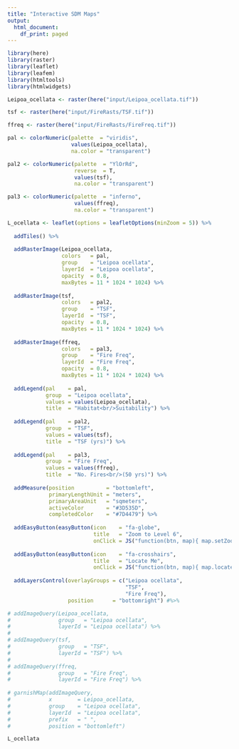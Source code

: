 ```yaml
---
title: "Interactive SDM Maps"
output:
  html_document:
    df_print: paged
---
```


```r
library(here)
library(raster)
library(leaflet)
library(leafem)
library(htmltools)
library(htmlwidgets)
```


```r
Leipoa_ocellata <- raster(here("input/Leipoa_ocellata.tif"))
```


```r
tsf <- raster(here("input/FireRasts/TSF.tif"))

ffreq <- raster(here("input/FireRasts/FireFreq.tif"))
```


```r
pal <- colorNumeric(palette  = "viridis",
                    values(Leipoa_ocellata),
                    na.color = "transparent")

pal2 <- colorNumeric(palette  = "YlOrRd",
                     reverse  = T,
                     values(tsf),
                     na.color = "transparent")

pal3 <- colorNumeric(palette  = "inferno",
                     values(ffreq),
                     na.color = "transparent")
```


```r
L_ocellata <- leaflet(options = leafletOptions(minZoom = 5)) %>%                # Set extent of zoom.
  
  addTiles() %>%                                                                # Add basemap.
  
  addRasterImage(Leipoa_ocellata,                                               # Add SDM.
                 colors   = pal,
                 group    = "Leipoa ocellata",
                 layerId  = "Leipoa ocellata", 
                 opacity  = 0.8,
                 maxBytes = 11 * 1024 * 1024) %>%
  
  addRasterImage(tsf,                                                           # Add TSF.
                 colors   = pal2,
                 group    = "TSF", 
                 layerId  = "TSF", 
                 opacity  = 0.8,
                 maxBytes = 11 * 1024 * 1024) %>%
  
  addRasterImage(ffreq,                                                         # Add fire frequency.
                 colors   = pal3,
                 group    = "Fire Freq", 
                 layerId  = "Fire Freq", 
                 opacity  = 0.8,
                 maxBytes = 11 * 1024 * 1024) %>%
  
  addLegend(pal    = pal,                                                       # Add legend for each layer.
            group  = "Leipoa ocellata", 
            values = values(Leipoa_ocellata),
            title  = "Habitat<br/>Suitability") %>%
  
  addLegend(pal    = pal2, 
            group  = "TSF", 
            values = values(tsf),
            title  = "TSF (yrs)") %>%
  
  addLegend(pal    = pal3, 
            group  = "Fire Freq", 
            values = values(ffreq),
            title  = "No. Fires<br/>(50 yrs)") %>%
  
  addMeasure(position          = "bottomleft",                                  # Add measuring tool.
             primaryLengthUnit = "meters",
             primaryAreaUnit   = "sqmeters",
             activeColor       = "#3D535D",
             completedColor    = "#7D4479") %>%
  
  addEasyButton(easyButton(icon    = "fa-globe",                                # Add zoom to full extent button.
                           title   = "Zoom to Level 6",
                           onClick = JS("function(btn, map){ map.setZoom(6); }"))) %>%
  
  addEasyButton(easyButton(icon    = "fa-crosshairs",                           # Add zoom to your location button.
                           title   = "Locate Me",
                           onClick = JS("function(btn, map){ map.locate({setView: true}); }"))) %>% 
  
  addLayersControl(overlayGroups = c("Leipoa ocellata",                         # To turn layers on and off.
                                     "TSF",
                                     "Fire Freq"),
                   position      = "bottomright") #%>% 

# addImageQuery(Leipoa_ocellata,
#               group   = "Leipoa ocellata",
#               layerId = "Leipoa ocellata") %>% 
# 
# addImageQuery(tsf,
#               group   = "TSF",
#               layerId = "TSF") %>% 
# 
# addImageQuery(ffreq,
#               group   = "Fire Freq",
#               layerId = "Fire Freq") %>% 
      
# garnishMap(addImageQuery,
#            x        = Leipoa_ocellata,
#            group    = "Leipoa ocellata",
#            layerId  = "Leipoa ocellata",
#            prefix   = " ",
#            position = "bottomleft")

```

```r
L_ocellata
```


